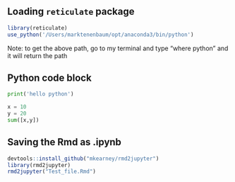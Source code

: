 ## Loading `reticulate` package
```r
library(reticulate)
use_python('/Users/marktenenbaum/opt/anaconda3/bin/python')
```
Note: to get the above path, go to my terminal and type "where python" and it will return the path

## Python code block
```python
print('hello python')

x = 10
y = 20
sum([x,y])
```

## Saving the Rmd as .ipynb
```r
devtools::install_github("mkearney/rmd2jupyter")
library(rmd2jupyter)
rmd2jupyter("Test_file.Rmd")
```
